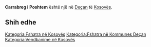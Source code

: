 {{Fshat në 
 | Emri                = Carrabreg i Poshtem
 | EmriAlt                = 
 | NAME_SHORT_FORM=      
 | NAME_GENERIC=      
 | NAME_SORT_NAME_RO=      CARRABREGIPOSHTEM
 | FULL_NAME_RO = Carrabreg i Poshtem
 | FULL_NAME_ND_RO=Carrabreg i Poshtem
 | SORT_NAME_RG=CARRABREGIPOSHTEM
 | FULL_NAME_RG=Carrabreg i Poshtem
 | FULL_NAME_ND_RG=Carrabreg i Poshtem
 | SRP_NAME_SHORT_FORM=      
 | SRP_NAME_GENERIC=      
 | SRP_NAME_SORT_NAME_RO=      
 | SRP_FULL_NAME_RO = 
 | SRP_FULL_NAME_ND_RO=
 | SRP_SORT_NAME_RG=
 | SRP_FULL_NAME_RG=
 | SRP_FULL_NAME_ND_RG=
 | Emri (Rasa dhanore) = 
 | Figura              = 
 | Shteti              = Kosovo
 | Komuna              = Deçan
 | Kodi postar         = 
 | Sipërfaqja          = 

 | Popullsia           = 

 | Regj. i popullsisë  = 
 | Dend. e popullsisë  = 
 | Faqja zyrtare       = 
 <!--- Koordinatat ----> 
 | Gjerësia            = 42.529722
 | Gjatësia            = 20.298056
 | Lartësia            = 
}}
'''Carrabreg i Poshtem''' është një [[]] në [[Deçan]] të [[Kosovës]].

<!-- == Gjeografia == -->
<!-- == Historia == -->
<!-- == Demografia == -->
== Shih edhe ==
{{Komuna Deçan}}
{{Kosovo-Administrata-Cung}}

[[Kategoria:Fshatra në Kosovës]]
[[Kategoria:Fshatra në Kommunes Deçan]]
[[Kategoria:Vendbanime në Kosovës]]